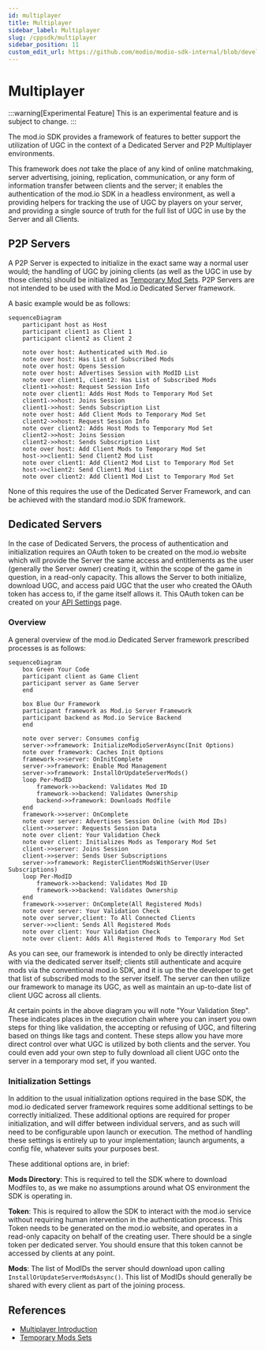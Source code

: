 ```yaml
---
id: multiplayer
title: Multiplayer
sidebar_label: Multiplayer
slug: /cppsdk/multiplayer
sidebar_position: 11
custom_edit_url: https://github.com/modio/modio-sdk-internal/blob/develop/doc/multiplayer.mdx
---
```


# Multiplayer

:::warning[Experimental Feature]
This is an experimental feature and is subject to change. 
:::

The mod.io SDK provides a framework of features to better support the utilization of UGC in the context of a Dedicated Server and P2P Multiplayer environments.

This framework does *not* take the place of any kind of online matchmaking, server advertising, joining, replication, communication, or any form of information transfer between clients and the server; it enables the authentication of the mod.io SDK in a headless environment, as well a providing helpers for tracking the use of UGC by players on your server, and providing a single source of truth for the full list of UGC in use by the Server and all Clients.

## P2P Servers

A P2P Server is expected to initialize in the exact same way a normal user would; the handling of UGC by joining clients (as well as the UGC in use by those clients) should be initialized as [Temporary Mod Sets](/cppsdk/getting-started#temporary-mod-set). P2P Servers are not intended to be used with the Mod.io Dedicated Server framework.

A basic example would be as follows:

```mermaid
sequenceDiagram
    participant host as Host
    participant client1 as Client 1
    participant client2 as Client 2

    note over host: Authenticated with Mod.io
    note over host: Has List of Subscribed Mods
    note over host: Opens Session
    note over host: Advertises Session with ModID List
    note over client1, client2: Has List of Subscribed Mods
    client1->>host: Request Session Info
    note over client1: Adds Host Mods to Temporary Mod Set
    client1->>host: Joins Session
    client1->>host: Sends Subscription List
    note over host: Add Client Mods to Temporary Mod Set
    client2->>host: Request Session Info
    note over client2: Adds Host Mods to Temporary Mod Set
    client2->>host: Joins Session
    client2->>host: Sends Subscription List
    note over host: Add Client Mods to Temporary Mod Set
    host->>client1: Send Client2 Mod List
    note over client1: Add Client2 Mod List to Temporary Mod Set
    host->>client2: Send Client1 Mod List
    note over client2: Add Client1 Mod List to Temporary Mod Set

```

None of this requires the use of the Dedicated Server Framework, and can be achieved with the standard mod.io SDK framework.

## Dedicated Servers

In the case of Dedicated Servers, the process of authentication and initialization requires an OAuth token to be created on the mod.io website which will provide the Server the same access and entitlements as the user (generally the Server owner) creating it, within the scope of the game in question, in a read-only capacity. This allows the Server to both initialize, download UGC, and access paid UGC that the user who created the OAuth token has access to, if the game itself allows it. This OAuth token can be created on your [API Settings](https://mod.io/me/access) page.

### Overview

A general overview of the mod.io Dedicated Server framework prescribed processes is as follows:

```mermaid
sequenceDiagram
    box Green Your Code
    participant client as Game Client
    participant server as Game Server
    end

    box Blue Our Framework
    participant framework as Mod.io Server Framework
    participant backend as Mod.io Service Backend
    end

    note over server: Consumes config
    server->>framework: InitializeModioServerAsync(Init Options)
    note over framework: Caches Init Options
    framework->>server: OnInitComplete
    server->>framework: Enable Mod Management
    server->>framework: InstallOrUpdateServerMods()
    loop Per-ModID
        framework->>backend: Validates Mod ID
        framework->>backend: Validates Ownership
        backend->>framework: Downloads Modfile
    end
    framework->>server: OnComplete
    note over server: Advertises Session Online (with Mod IDs)
    client->>server: Requests Session Data
    note over client: Your Validation Check
    note over client: Initializes Mods as Temporary Mod Set
    client->>server: Joins Session
    client->>server: Sends User Subscriptions
    server->>framework: RegisterClientModsWithServer(User Subscriptions)
    loop Per-ModID
        framework->>backend: Validates Mod ID
        framework->>backend: Validates Ownership
    end
    framework->>server: OnComplete(All Registered Mods)
    note over server: Your Validation Check
    note over server,client: To All Connected Clients
    server->>client: Sends All Registered Mods
    note over client: Your Validation Check
    note over client: Adds All Registered Mods to Temporary Mod Set
```

As you can see, our framework is intended to only be directly interacted with via the dedicated server itself; clients still authenticate and acquire mods via the conventional mod.io SDK, and it is up the the developer to get that list of subscribed mods to the server itself. The server can then utilize our framework to manage its UGC, as well as maintain an up-to-date list of client UGC across all clients.

At certain points in the above diagram you will note "Your Validation Step". These indicates places in the execution chain where you can insert you own steps for thing like validation, the accepting or refusing of UGC, and filtering based on things like tags and content. These steps allow you have more direct control over what UGC is utilized by both clients and the server. You could even add your own step to fully download all client UGC onto the server in a temporary mod set, if you wanted.

### Initialization Settings

In addition to the usual initialization options required in the base SDK, the mod.io dedicated server framework requires some additional settings to be correctly initialized. These additional options are required for proper initialization, and will differ between individual servers, and as such will need to be configurable upon launch or execution. The method of handling these settings is entirely up to your implementation; launch arguments, a config file, whatever suits your purposes best.

These additional options are, in brief:

**Mods Directory**: This is required to tell the SDK where to download Modfiles to, as we make no assumptions around what OS environment the SDK is operating in.

**Token**: This is required to allow the SDK to interact with the mod.io service without requiring human intervention in the authentication process. This Token needs to be generated on the mod.io website, and operates in a read-only capacity on behalf of the creating user. There should be a single token per dedicated server. You should ensure that this token cannot be accessed by clients at any point.

**Mods**: The list of ModIDs the server should download upon calling `InstallOrUpdateServerModsAsync()`. This list of ModIDs should generally be shared with every client as part of the joining process.



## References

* [Multiplayer Introduction](/cppsdk/getting-started#multiplayer)
* [Temporary Mods Sets](/cppsdk/getting-started#temporary-mod-set)